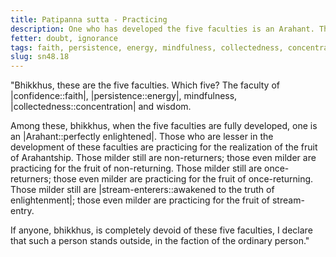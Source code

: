 ```yaml
---
title: Paṭipanna sutta - Practicing
description: One who has developed the five faculties is an Arahant. Those who are lesser in the development of these faculties are practicing for the realization of the fruit of Arahantship.
fetter: doubt, ignorance
tags: faith, persistence, energy, mindfulness, collectedness, concentration, wisdom, sn, sn48
slug: sn48.18
---
```


"Bhikkhus, these are the five faculties. Which five? The faculty of |confidence::faith|, |persistence::energy|, mindfulness, |collectedness::concentration| and wisdom.

Among these, bhikkhus, when the five faculties are fully developed, one is an |Arahant::perfectly enlightened|. Those who are lesser in the development of these faculties are practicing for the realization of the fruit of Arahantship. Those milder still are non-returners; those even milder are practicing for the fruit of non-returning. Those milder still are once-returners; those even milder are practicing for the fruit of once-returning. Those milder still are |stream-enterers::awakened to the truth of enlightenment|; those even milder are practicing for the fruit of stream-entry.

If anyone, bhikkhus, is completely devoid of these five faculties, I declare that such a person stands outside, in the faction of the ordinary person."